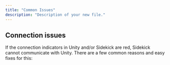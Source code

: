 ```yaml
---
title: "Common Issues"
description: "Description of your new file."
---
```


## Connection issues&#x20;

If the connection indicators in Unity and/or Sidekick are red, Sidekick cannot communicate with Unity. There are a few common reasons and easy fixes for this:&#x20;